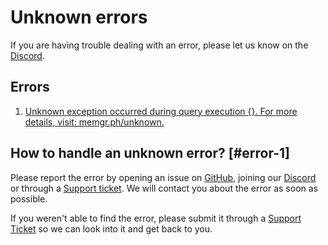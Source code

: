 
# Unknown errors

<Callout type="info">
If you are having trouble dealing with an error, please let us know on the <a href="https://www.discord.gg/memgraph"
target="_blank">Discord</a>.
</Callout>

## Errors

1. [Unknown exception occurred during query execution {}. For more details,
   visit: memgr.ph/unknown.](#error-1)

## How to handle an unknown error? [#error-1]

Please report the error by opening an issue on [GitHub](https://github.com/memgraph/memgraph), joining our [Discord](https://www.discord.gg/memgraph) or through a [Support
ticket](https://support.memgraph.com). We will contact you about the error as soon as
possible.

<Callout type="info">
If you weren't able to find the error, please submit it through a <a href="https://support.memgraph.com"
target="_blank">Support Ticket</a> so we can look into it and get back to you.
</Callout>
